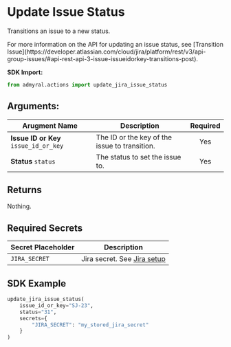 
# Update Issue Status

Transitions an issue to a new status.

<Callout type="info">
	For more information on the API for updating an issue status, see
	[Transition
	Issue](https://developer.atlassian.com/cloud/jira/platform/rest/v3/api-group-issues/#api-rest-api-3-issue-issueidorkey-transitions-post).
</Callout>

**SDK Import:**

```python
from admyral.actions import update_jira_issue_status
```

## Arguments:

| Arugment Name                         | Description                                   | Required |
| ------------------------------------- | --------------------------------------------- | :------: |
| **Issue ID or Key** `issue_id_or_key` | The ID or the key of the issue to transition. |   Yes    |
| **Status** `status`                   | The status to set the issue to.               |   Yes    |

## Returns

Nothing.

## Required Secrets

| Secret Placeholder | Description                                            |
| ------------------ | ------------------------------------------------------ |
| `JIRA_SECRET`      | Jira secret. See [Jira setup](/integrations/jira/jira) |

## SDK Example

```python
update_jira_issue_status(
	issue_id_or_key="SJ-23",
	status="31",
	secrets={
		"JIRA_SECRET": "my_stored_jira_secret"
	}
)
```
